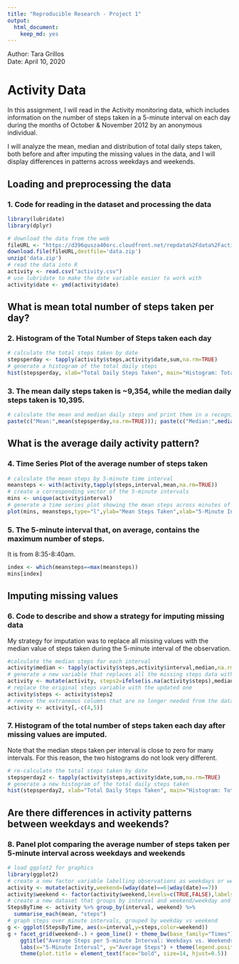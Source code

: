 ```yaml
---
title: "Reproducible Research - Project 1"
output: 
  html_document: 
    keep_md: yes
---
```


Author: Tara Grillos <br>
Date: April 10, 2020

# Activity Data

In this assignment, I will read in the Activity monitoring data, which includes 
information on the  number of steps taken in a 5-minute interval on each day 
during the months of October & November 2012 by an anonymous individual. 

I will analyze the mean, median and distribution of total daily steps taken, both
before and after imputing the missing values in the data, and I will display
differences in patterns across weekdays and weekends. 


## Loading and preprocessing the data

### 1. Code for reading in the dataset and processing the data

```r
library(lubridate)
library(dplyr)
```

```r
# download the data from the web
fileURL <- "https://d396qusza40orc.cloudfront.net/repdata%2Fdata%2Factivity.zip"
download.file(fileURL,destfile='data.zip')
unzip('data.zip')
# read the data into R
activity <- read.csv("activity.csv")
# use lubridate to make the date variable easier to work with
activity$date <- ymd(activity$date)
```

## What is mean total number of steps taken per day?

### 2. Histogram of the Total Number of Steps taken each day

```r
# calculate the total steps taken by date
stepsperday <- tapply(activity$steps,activity$date,sum,na.rm=TRUE)
# generate a histogram of the total daily steps
hist(stepsperday, xlab="Total Daily Steps Taken", main="Histogram: Total Daily Steps (Missing Values Dropped)")
```

### 3. The mean daily steps taken is ~9,354, while the median daily steps taken is 10,395.

```r
# calculate the mean and median daily steps and print them in a recognizable way
paste(c("Mean:",mean(stepsperday,na.rm=TRUE))); paste(c("Median:",median(stepsperday,na.rm=TRUE)))
```

## What is the average daily activity pattern?

### 4. Time Series Plot of the average number of steps taken

```r
# calculate the mean steps by 5-minute time interval
meansteps <- with(activity,tapply(steps,interval,mean,na.rm=TRUE))
# create a corresponding vector of the 5-minute intervals
mins <- unique(activity$interval)
# generate a time series plot showing the mean steps across minutes of the day
plot(mins, meansteps,type="l",ylab="Mean Steps Taken",xlab="5-Minute Interval") 

```


### 5. The 5-minute interval that, on average, contains the maximum number of steps. 
It is from 8:35-8:40am. 

```r
index <- which(meansteps==max(meansteps))
mins[index]
```

## Imputing missing values

### 6. Code to describe and show a strategy for imputing missing data
My strategy for imputation was to replace all missing values with the median 
value of steps taken during the 5-minute interval of the observation.

```r
#calculate the median steps for each interval 
activity$median <- tapply(activity$steps,activity$interval,median,na.rm=TRUE)
# generate a new variable that replaces all the missing steps data with median
activity <- mutate(activity, steps2=ifelse(is.na(activity$steps),median,steps))
# replace the original steps variable with the updated one
activity$steps <- activity$steps2
# remove the extraneous columns that are no longer needed from the dataset
activity <- activity[,-c(4,5)]
```


### 7. Histogram of the total number of steps taken each day after missing values are imputed.
Note that the median steps taken per interval is close to zero for many intervals.
For this reason, the two histograms do not look very different.

```r
# re-calculate the total steps taken by date
stepsperday2 <- tapply(activity$steps,activity$date,sum,na.rm=TRUE)
# generate a new histogram of the total daily steps taken
hist(stepsperday2, xlab="Total Daily Steps Taken", main="Histogram: Total Daily Steps (Missing Values Imputed)")
```

## Are there differences in activity patterns between weekdays and weekends?

### 8. Panel plot comparing the average number of steps taken per 5-minute interval across weekdays and weekends

```r
# load ggplot2 for graphics
library(ggplot2)
# create a new factor variable labelling observations as weekdays or weekends
activity <- mutate(activity,weekend=(wday(date)==6|wday(date)==7)) 
activity$weekend <- factor(activity$weekend,levels=c(TRUE,FALSE),labels=c("Weekend","Weekday"))
# create a new dataset that groups by interval and weekend/weekday and finds mean steps taken
StepsByTime <- activity %>% group_by(interval, weekend) %>%
  summarise_each(mean, "steps")
# graph steps over minute intervals, grouped by weekday vs weekend
g <- ggplot(StepsByTime, aes(x=interval,y=steps,color=weekend))   
g + facet_grid(weekend~.) + geom_line() + theme_bw(base_family="Times") +
    ggtitle("Average Steps per 5-minute Interval: Weekdays vs. Weekends") + 
    labs(x="5-Minute Interval", y="Average Steps") + theme(legend.position = "none") +
    theme(plot.title = element_text(face="bold", size=14, hjust=0.5))
```




